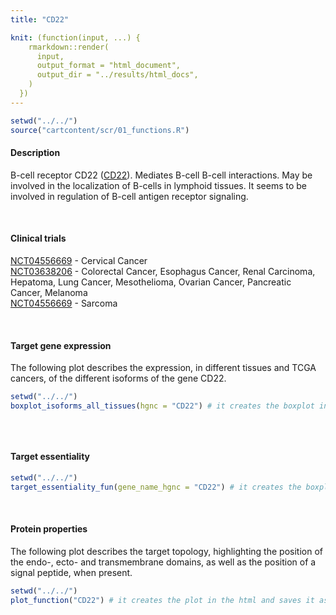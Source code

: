 ```yaml
---
title: "CD22"

knit: (function(input, ...) {
    rmarkdown::render(
      input,
      output_format = "html_document",
      output_dir = "../results/html_docs",
    )
  })
---
```


<style>
  .scrollingplot{
      overflow-x:scroll;
      white-space: nowrap;
  }

  .scrollingplot img{
     max-width: 40cm;
  }

</style>

```r
setwd("../../")
source("cartcontent/scr/01_functions.R")
```

<h4>Description</h4>
B-cell receptor CD22 ([CD22](https://www.uniprot.org/uniprot/P20273)). Mediates B-cell B-cell interactions. May be involved in the localization of B-cells in lymphoid tissues. It seems to be involved in regulation of B-cell antigen receptor signaling. 

<br> 

<h4>Clinical trials</h4>
[NCT04556669](https://clinicaltrials.gov/ct2/show/NCT04556669) - Cervical Cancer <br>
[NCT03638206](https://clinicaltrials.gov/ct2/show/NCT03638206) - Colorectal Cancer, Esophagus Cancer, Renal Carcinoma, Hepatoma, Lung Cancer, Mesothelioma, Ovarian Cancer, Pancreatic Cancer, Melanoma <br>
[NCT04556669](https://clinicaltrials.gov/ct2/show/NCT04556669) - Sarcoma <br>

<br>

<h4>Target gene expression</h4>
The following plot describes the expression, in different tissues and TCGA cancers, of the different isoforms of the gene CD22.
<div class="scrollingplot">
```r
setwd("../../")
boxplot_isoforms_all_tissues(hgnc = "CD22") # it creates the boxplot in the html and saves it as .pdf in the plot/isoform_expression folder
```
</div>
<br>

<h4>Target essentiality</h4>
```r
setwd("../../")
target_essentiality_fun(gene_name_hgnc = "CD22") # it creates the boxplot in the html and saves it as .pdf in the plot/target_essentiality folder
```

<br>

<h4>Protein properties</h4>
The following plot describes the target topology, highlighting the position of the endo-, ecto- and transmembrane domains, as well as the position of a signal peptide, when present. 
```r
setwd("../../")
plot_function("CD22") # it creates the plot in the html and saves it as .pdf in the plot/protein_properties folder
```
